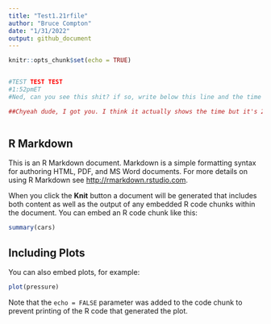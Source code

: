 ```yaml
---
title: "Test1.21rfile"
author: "Bruce Compton"
date: "1/31/2022"
output: github_document
---
```


```r
knitr::opts_chunk$set(echo = TRUE)


#TEST TEST TEST
#1:52pmET
#Ned, can you see this shit? if so, write below this line and the time you did it. also, plz do this in R, and upload it back.

##Chyeah dude, I got you. I think it actually shows the time but it's 2:45



```

## R Markdown

This is an R Markdown document. Markdown is a simple formatting syntax for authoring HTML, PDF, and MS Word documents. For more details on using R Markdown see <http://rmarkdown.rstudio.com>.

When you click the **Knit** button a document will be generated that includes both content as well as the output of any embedded R code chunks within the document. You can embed an R code chunk like this:

```r
summary(cars)
```

## Including Plots

You can also embed plots, for example:

```r
plot(pressure)
```

Note that the `echo = FALSE` parameter was added to the code chunk to prevent printing of the R code that generated the plot.
